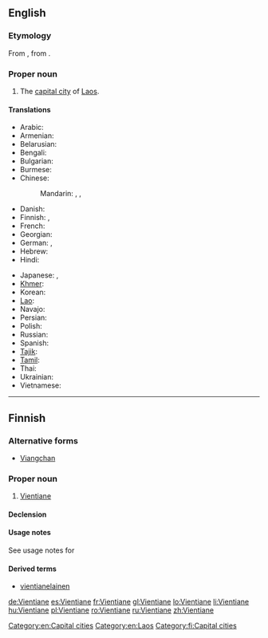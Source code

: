 ==English==
{{wikipedia}}

===Etymology===
From {{etyl|fr}} {{term|Vientiane|lang=fr}}, from {{etyl|lo}} {{term|ວຽງຈັນ|tr=wiang-can|sc=Laoo}}.

===Proper noun===
{{en-proper noun}}

# The [[capital city]] of [[Laos]].

====Translations====
{{trans-top|capital of Laos}}
* Arabic: {{t-|ar|فيانتيان|m|tr=fiyantiyaan}}
* Armenian: {{t-|hy|Վյենտյան|tr=Vyentyan}}
* Belarusian: {{t-|be|Віенцьян|m|tr=Vijencján}}
* Bengali: {{t-|bn|ভিয়েনতিয়েন|sc=Beng}}
* Bulgarian: {{t-|bg|Виентян|m|tr=Vientján}}
* Burmese: {{t-|my|ဗီယင်ကျန်း|tr=biyinkyan:|sc=Mymr}}
* Chinese:
*: Mandarin: {{t-|cmn|萬象|sc=Hani}}, {{t-|cmn|万象|tr=Wànxiàng|sc=Hani}}, {{qualifier|Taiwan}} {{t|cmn|永珍|tr=Yǒngzhēn|sc=Hani}}
* Danish: {{t|da|Vientiane}}
* Finnish: {{t-|fi|Vientiane}}, {{t-|fi|Viangchan}}
* French: {{t+|fr|Vientiane}}
* Georgian: {{t-|ka|ვიენტიანი|tr=vientiani|sc=Geor}}
* German: {{t+|de|Vientiane|n}}, {{t-|de|Vieng Chan|n}}
* Hebrew: {{t-|he|ויינטיאן}}
* Hindi: {{t-|hi|विनतिएन|tr=vinti'ēn}}
{{trans-mid}}
* Japanese: {{t-|ja|ビエンチャン|tr=Bienchan}}, {{t-|ja|ヴィエンチャン|tr=Vienchan}}
* [[Khmer]]: {{t-|km|វៀងច័ន្ទន៍|tr=wiang jan|sc=Khmr}} 
* Korean: {{t+|ko|비엔티안|tr=Biantian|sc=Hang}}
* [[Lao]]: {{t-|lo|ວຽງຈັນ|tr=wiang-can|sc=Laoo}}
* Navajo: {{tø|nv|Biʼang Chang}}
* Persian: {{t-|fa|وینتیان|tr=ventiân}}
* Polish: {{t+|pl|Wientian|m}}
* Russian: {{t+|ru|Вьентьян|m|tr=V'jentján}}
* Spanish: {{t+|es|Vientián|m}}
* [[Tajik]]: {{t-|tg|Вентян|tr=Ventyan|sc=Cyrl}}
* [[Tamil]]: {{t-|ta|வியஞ்சான்}}
* Thai: {{t+|th|เวียงจันทน์|tr=wiang jan}}
* Ukrainian: {{t-|uk|В'єнтьян|m|tr=V'jentján}}
* Vietnamese: {{t-|vi|Viêng Chăn}}
{{trans-bottom}}

[[Category:en:Capital cities]]
[[Category:en:Laos]]

----

==Finnish==

===Alternative forms===
* [[Viangchan]]

===Proper noun===
{{fi-noun|proper=true}}

# [[Vientiane]] {{gloss|capital of Laos}}

====Declension====
{{fi-decl-nalle|Vientian|nopl=1}}

====Usage notes====
See usage notes for {{term|Viangchan#Usage notes|Viangchan}}

====Derived terms====
* [[vientianelainen]]

[[Category:fi:Capital cities]]

[[de:Vientiane]]
[[es:Vientiane]]
[[fr:Vientiane]]
[[gl:Vientiane]]
[[lo:Vientiane]]
[[li:Vientiane]]
[[hu:Vientiane]]
[[pl:Vientiane]]
[[ro:Vientiane]]
[[ru:Vientiane]]
[[zh:Vientiane]]